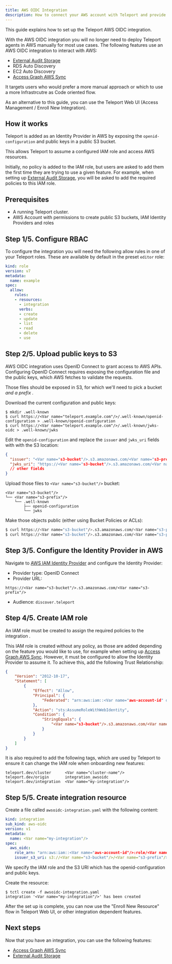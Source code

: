 ```yaml
---
title: AWS OIDC Integration
description: How to connect your AWS account with Teleport and provide access to AWS resources.
---
```


This guide explains how to set up the Teleport AWS OIDC integration.

With the AWS OIDC integration you will no longer need to deploy Teleport agents in AWS manually for most use cases.
The following features use an AWS OIDC integration to interact with AWS:
- [External Audit Storage](../../choose-an-edition/teleport-cloud/external-audit-storage.mdx)
- RDS Auto Discovery
- EC2 Auto Discovery
- [Access Graph AWS Sync](../../access-controls/access-graph/aws-sync.mdx)

It targets users who would prefer a more manual approach or which to use a more Infrastrcutre as Code oriented flow.

As an alternative to this guide, you can use the Teleport Web UI (Access Management / Enroll New Integration).

## How it works
Teleport is added as an Identity Provider in AWS by exposing the `openid-configuration` and public keys in a public S3 bucket.

This allows Teleport to assume a configured IAM role and access AWS resources.

Initially, no policy is added to the IAM role, but users are asked to add them the first time they are trying to use a given feature.
For example, when setting up [External Audit Storage](../../choose-an-edition/teleport-cloud/external-audit-storage.mdx), you will be asked to add the required policies to this IAM role.

## Prerequisites

- A running Teleport cluster.
- AWS Account with permissions to create public S3 buckets, IAM Identity Providers and roles

## Step 1/5. Configure RBAC

To configure the integration you will need the following allow rules in one of your Teleport roles.
These are available by default in the preset `editor` role:

```yaml
kind: role
version: v7
metadata:
  name: example
spec:
  allow:
    rules:
    - resources:
      - integration
      verbs:
      - create
      - update
      - list
      - read
      - delete
      - use
```


## Step 2/5. Upload public keys to S3
AWS OIDC integration uses OpenID Connect to grant access to AWS APIs.
Configuring OpenID Connect requires exposing the configuration file and the public keys, which AWS fetches to validate the requests.

Those files should be exposed in S3, for which we'll need to pick a bucket <Var name="s3-bucket"/> and a prefix <Var name="s3-prefix"/>.

Download the current configuration and public keys:
```code
$ mkdir .well-known
$ curl https://<Var name="teleport.example.com"/>/.well-known/openid-configuration > .well-known/openid-configuration
$ curl https://<Var name="teleport.example.com"/>/.well-known/jwks-oidc > .well-known/jwks
```

Edit the `openid-configuration` and replace the `issuer` and `jwks_uri` fields with with the S3 location:
```json
{
  "issuer": "<Var name="s3-bucket"/>.s3.amazonaws.com/<Var name="s3-prefix"/>",
  "jwks_uri": "https://<Var name="s3-bucket"/>.s3.amazonaws.com/<Var name="s3-prefix"/>/.well-known/jwks",
  // other fields
}
```

Upload those files to `<Var name="s3-bucket"/>` bucket:
```code
<Var name="s3-bucket"/>
└── <Var name="s3-prefix"/>
    └── .well-known
        ├── openid-configuration
        └── jwks
```

Make those objects public (either using Bucket Policies or ACLs):
```bash
$ curl https://<Var name="s3-bucket"/>.s3.amazonaws.com/<Var name="s3-prefix"/>/.well-known/openid-configuration
$ curl https://<Var name="s3-bucket"/>.s3.amazonaws.com/<Var name="s3-prefix"/>/.well-known/jwks
```

## Step 3/5. Configure the Identity Provider in AWS
Navigate to [AWS IAM Identity Provider](https://console.aws.amazon.com/iam/home#/identity_providers/create) and configure the Identity Provider:
- Provider type: OpenID Connect
- Provider URL:
```code
https://<Var name="s3-bucket"/>.s3.amazonaws.com/<Var name="s3-prefix"/>
```
- Audience: `discover.teleport`

## Step 4/5. Create IAM role
An IAM role must be created to assign the required policies to the integration <Var name="iam-role"/>.

This IAM role is created without any policy, as those are added depending on the feature you would like to use, for example when setting up [Access Graph AWS Sync](../../access-controls/access-graph/aws-sync.mdx).
However, it must be configured to allow the Identity Provider to assume it.
To achieve this, add the following Trust Relationship:
```json
{
	"Version": "2012-10-17",
	"Statement": [
		{
			"Effect": "Allow",
			"Principal": {
				"Federated": "arn:aws:iam::<Var name="aws-account-id" description="AWS Account ID"/>:oidc-provider/<Var name="s3-bucket"/>.s3.amazonaws.com/<Var name="s3-prefix"/>"
			},
			"Action": "sts:AssumeRoleWithWebIdentity",
			"Condition": {
				"StringEquals": {
					"<Var name="s3-bucket"/>.s3.amazonaws.com/<Var name="s3-prefix"/>:aud": "discover.teleport"
				}
			}
		}
	]
}
```

It is also required to add the following tags, which are used by Teleport to ensure it can change the IAM role when onboarding new features:
```code
teleport.dev/cluster      <Var name="cluster-name"/>
teleport.dev/origin       integration_awsoidc
teleport.dev/integration  <Var name="my-integration"/>
```

## Step 5/5. Create integration resource
Create a file called `awsoidc-integration.yaml` with the following content:

```yaml
kind: integration
sub_kind: aws-oidc
version: v1
metadata:
  name: <Var name="my-integration"/>
spec:
  aws_oidc:
    role_arn: "arn:aws:iam::<Var name="aws-account-id"/>:role/<Var name="iam-role"/>"
    issuer_s3_uri: s3://<Var name="s3-bucket"/>/<Var name="s3-prefix"/>
```

We specify the IAM role and the S3 URI which has the openid-configuration and public keys.

Create the resource:
```code
$ tctl create -f awsoidc-integration.yaml
integration '<Var name="my-integration"/>' has been created
```

After the set up is complete, you can now use the "Enroll New Resource" flow in Teleport Web UI, or other integration dependent features.

## Next steps

Now that you have an integration, you can use the following features:
- [Access Graph AWS Sync](../../access-controls/access-graph/aws-sync.mdx)
- [External Audit Storage](../../choose-an-edition/teleport-cloud/external-audit-storage.mdx)
